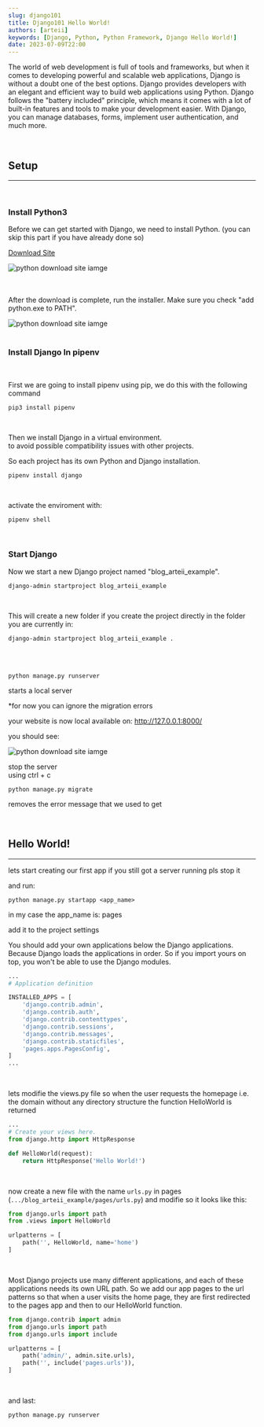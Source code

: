 ```yaml
---
slug: django101
title: Django101 Hello World!
authors: [arteii]
keywords: [Django, Python, Python Framework, Django Hello World!]
date: 2023-07-09T22:00
---
```



The world of web development is full of tools and frameworks, but when it comes to developing powerful and scalable web applications,
Django is without a doubt one of the best options.
Django provides developers with an elegant and efficient way to build web applications using Python.
Django follows the "battery included" principle,
which means it comes with a lot of built-in features and tools to make your development easier.
With Django, you can manage databases, forms, implement user authentication, and much more.

<!--truncate-->

>

<br />

## Setup

---

<br />

### Install Python3

Before we can get started with Django, we need to install Python.
(you can skip this part if you have already done so)

[Download Site](https://www.python.org/downloads/)

<img src={python_download_site} width={450} alt="python download site iamge" />

<br />
<br />
<br />

After the download is complete, run the installer. Make sure you check "add python.exe to PATH".

<img src={python_installer_path} width={450} alt="python download site iamge" />

<br />
<br />

### Install Django In pipenv

<br />

First we are going to install pipenv using pip, we do this with the following command

```
pip3 install pipenv
```

<br />

Then we install Django in a virtual environment.<br />
to avoid possible compatibility issues with other projects.

So each project has its own Python and Django installation.

```
pipenv install django
```

<br />

activate the enviroment with:

```
pipenv shell
```

<br />

### Start Django

Now we start a new Django project named "blog_arteii_example".

```
django-admin startproject blog_arteii_example
```

<br />

This will create a new folder if you create the project directly in the folder you are currently in:

```
django-admin startproject blog_arteii_example .
```

<br />
<br />

```
python manage.py runserver
```

starts a local server

\*for now you can ignore the migration errors

your website is now local available on:
http://127.0.0.1:8000/

you should see:

<img src={django_initial_setup} width={550} alt="python download site iamge" />

stop the server<br />
using ctrl + c

```
python manage.py migrate
```

removes the error message that we used to get

<br />

## Hello World!

---

lets start creating our first app
if you still got a server running pls stop it

and run:

```
python manage.py startapp <app_name>
```

in my case the app_name is: pages

add it to the project settings

You should add your own applications below the Django applications.
Because Django loads the applications in order.
So if you import yours on top, you won't be able to use the Django modules.

```py title=".../blog_arteii_example/blog_arteii_example/settings.py" {11}
...
# Application definition

INSTALLED_APPS = [
    'django.contrib.admin',
    'django.contrib.auth',
    'django.contrib.contenttypes',
    'django.contrib.sessions',
    'django.contrib.messages',
    'django.contrib.staticfiles',
    'pages.apps.PagesConfig',
]
...
```

<br />

lets modifie the views.py file
so when the user requests the homepage i.e. the domain without any directory structure
the function HelloWorld is returned

```py title=".../blog_arteii_example/pages/views.py" {3-6}
...
# Create your views here.
from django.http import HttpResponse

def HelloWorld(request):
    return HttpResponse('Hello World!')
```

<br />

now create a new file with the name `urls.py` in pages (`.../blog_arteii_example/pages/urls.py`)
and modifie so it looks like this:

```py title=".../blog_arteii_example/pages/urls.py" {1-6}
from django.urls import path
from .views import HelloWorld

urlpatterns = [
    path('', HelloWorld, name='home')
]
```

<br />

Most Django projects use many different applications,
and each of these applications needs its own URL path.
So we add our app pages to the url patterns so that when a user visits the home page,
they are first redirected to the pages app and then to our HelloWorld function.

```py title=".../blog_arteii_example/blog_arteii_example/urls.py" {3,7}
from django.contrib import admin
from django.urls import path
from django.urls import include

urlpatterns = [
    path('admin/', admin.site.urls),
    path('', include('pages.urls')),
]
```

<br />

and last:

```
python manage.py runserver
```
